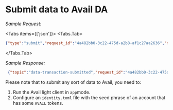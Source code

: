 
# Submit data to Avail DA

*Sample Request:*

<Tabs items={['json']}>
<Tabs.Tab>
```json
{"type":"submit","request_id":"4a482bb0-3c22-475d-a2b8-af1c27aa2636","message":{"data":"dGVzdAo="}}
```
</Tabs.Tab>
</Tabs>

*Sample Response:*
```json
 {"topic":"data-transaction-submitted","request_id":"4a482bb0-3c22-475d-a2b8-af1c27aa2636","message":{"block_number":597725,"block_hash":"0x84803b93bf96aea90fae8fcb21cae70d310783ae8e9c4f4e1d696cec2791c0e3","hash":"0x290efdc7856fd29ec406c610f79aaa3c8079c11f8338093efad739b454bef0ac","index":1}}
```

<Callout type="info">
Please note that to submit any sort of data to Avail, you need to:

1. Run the Avail light client in `app`mode.
2. Configure an `identity.toml` file with the seed phrase of an account that has some `AVAIL` tokens.
</Callout>